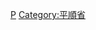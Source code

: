 {{Navbox
|bodyclass=hlist

|state      = autocollapse<!--autocollapse、uncollapsed、collapsed、plain、off-->
|name       = 平顺省行政区划
|title      = [[越南]][[平順省|平顺省]]行政区划
|image      = [[file:Flag of Vietnam.svg|border|50px|越南国旗]]
|above      =
|abovestyle = 
|listclass  = hlist

|group1 = [[省辖市]]（1）
| list1 =
*[[潘切市]]
|group2 = [[市社]]（1）
| list2 =
*[[罗夷市社]]
|group3 = [[县]]（8）
| list3 =
*[[北平縣]]
*[[德靈縣]]
*[[咸新縣]]
*[[咸順北縣]]
*[[咸順南縣]]
*[[富贵县]]
*[[性靈縣]]
*[[綏豐縣]]
|belowstyle = text-align: left;
|below      = 参阅：[[越南县级以上行政区列表]]
}}<noinclude>
[[Category:越南二级行政区模板|P]]
[[Category:平順省]]
</noinclude>